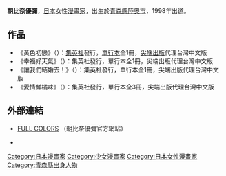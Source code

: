 {{expand|time=2011-04-21T06:15:40+00:00}}
{{Japanese|japanese=朝比奈 ゆうや|kana=あさひな ゆうや|romaji=Asahina Yūya}}{{漫畫}}
'''朝比奈優彌'''{{BD|1980年|9月7日|}}，[[日本|日本]]女性[[漫畫家|漫畫家]]，出生於[[青森縣|青森縣]][[陸奧市|陸奧市]]，1998年出道。

==作品==
*《黃色初戀》（{{lang|ja|イエローポップ}}）：[[集英社|集英社]]發行，[[單行本|單行本]]全1冊，[[尖端出版|尖端出版]]代理台灣中文版
*《幸福好天氣》（{{lang|ja|あさって晴れたら}}）：集英社發行，單行本全1冊，尖端出版代理台灣中文版
*《讓我們結婚去！》（{{lang|ja|±ジャンキー}}）：集英社發行，單行本全1冊，尖端出版代理台灣中文版
*《愛情鮮橘味》（{{lang|ja|ストレンジオレンジ}}）：集英社發行，單行本全3冊，尖端出版代理台灣中文版

== 外部連結 ==
* {{ja}}[http://www10.plala.or.jp/asayou/ FULL COLORS] {{Wayback|url=http://www10.plala.or.jp/asayou/ |date=20190908183505 }}（朝比奈優彌官方網站）
* {{ja}}{{Twitter|asayou}}

{{DEFAULTSORT:Asahina Yuya}}
[[Category:日本漫畫家|Category:日本漫畫家]]
[[Category:少女漫畫家|Category:少女漫畫家]]
[[Category:日本女性漫畫家|Category:日本女性漫畫家]]
[[Category:青森縣出身人物|Category:青森縣出身人物]]
